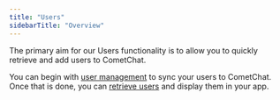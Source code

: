 ```yaml
---
title: "Users"
sidebarTitle: "Overview"
---
```




The primary aim for our Users functionality is to allow you to quickly retrieve and add users to CometChat.

You can begin with [user management](/docs/sdk/javascript/3.0/users-user-management) to sync your users to CometChat. Once that is done, you can [retrieve users](/docs/sdk/javascript/3.0/users-retrieve-users) and display them in your app.
